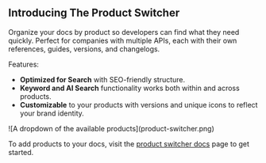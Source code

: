 ## Introducing The Product Switcher

Organize your docs by product so developers can find what they need quickly. Perfect for companies with multiple APIs, each with their own references, guides, versions, and changelogs.

Features:

- **Optimized for Search**  with SEO-friendly structure.
- **Keyword and AI Search** functionality works both within and across products.
- **Customizable** to your products with versions and unique icons to reflect your brand identity.

<Frame>
![A dropdown of the available products](product-switcher.png)
</Frame>

To add products to your docs, visit the [product switcher docs](/learn/docs/building-and-customizing-your-docs/product-switching) page to get started.
